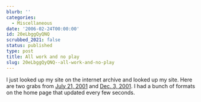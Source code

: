 ```yaml
---
blurb: ''
categories:
  - Miscellaneous
date: '2006-02-24T00:00:00'
id: 20eLbggQyQNQ
scrubbed_2021: false
status: published
type: post
title: All work and no play
slug: 20eLbggQyQNQ--all-work-and-no-play
---
```


I just looked up my site on the internet archive and looked up my
site. Here are two grabs from
[July 21, 2001](http://web.archive.org/web/20010721234034/http://www.alanwsmith.com/)
and
[Dec. 3, 2001](http://web.archive.org/web/20011203030105/http://www.alanwsmith.com/).
I had a bunch of formats on the home page that updated every few
seconds.
